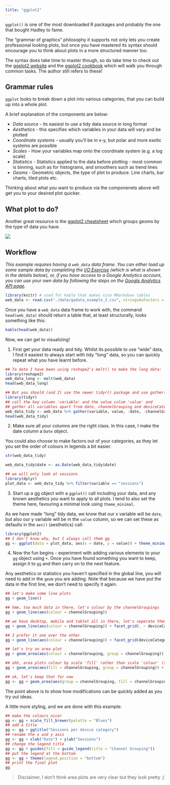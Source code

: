```yaml
---
title: "ggplot2"
---
```


`ggplot()` is one of the most downloaded R packages and probably the one that bought Hadley to fame.  

The "grammar of graphics" philosophy it supports not only lets you create professional looking plots, but once you have mastered its syntax should encourage you to think about plots in a more structured manner too.

The syntax does take time to master though, so do take time to check out the [ggplot2 website](http://docs.ggplot2.org/current/) and the [ggplot2 cookbook](http://www.cookbook-r.com/Graphs/) which will walk you through common tasks.  The author still refers to these!

## Grammar rules

`ggplot` looks to break down a plot into various categories, that you can build up into a whole plot.

A brief explanation of the components are below:

* *Data source* - its easiest to use a tidy data source in long format
* *Aesthetics* - this specifies which variables in your data will vary and be plotted
* *Coordinate systems* - usually you'll be in x-y, but polar and more exotic systems are possible
* *Scales* - How your variables map onto the coordinate system (e.g. a log scale)
* *Statistics* - Statistics applied to the data before plotting - most common is binning, such as for histograms, and smoothers such as trend lines
* *Geoms* - Geometric objects, the type of plot to produce.  Line charts, bar charts, tiled plots etc.

Thinking about what you want to produce via the componenets above will get you to your desired plot quicker. 

## What plot to do?

Another great resource is the [ggplot2 cheatsheet](https://www.rstudio.com/wp-content/uploads/2015/03/ggplot2-cheatsheet.pdf) which groups geoms by the type of data you have.  

![](images/ggplot2_geoms.png)

## Workflow

_This example requires having a `web_data` data frame. You can either load up some sample data by completing the [I/O Exercise](exercise2-io.html) (which is what is shown in the details below), or, if you have access to a Google Analytics account, you can use your own data by following the steps on the [Google Analytics API page](api-google-analytics.html)._

```r
library(knitr) # used for kable that makes nice RMarkdown tables
web_data <- read.csv("./data/gadata_example_2.csv", stringsAsFactors = FALSE)
```

Once you have a `web_data` data frame to work with, the command `head(web_data)` should return a table that, at least structurally, looks something like this:

```r
kable(head(web_data))
```

Now, we can get to visualizing!

1. First get your data ready and tidy.  Whilst its possible to use "wide" data, I find it easiest to always start with tidy "long" data, so you can quickly repeat what you have learnt before.

```r
## To date I have been using reshape2's melt() to make the long data:
library(reshape2)
web_data_long <- melt(web_data)
head(web_data_long)

## But you should (and I) use the newer tidyr() package and use gather() instead:
library(tidyr)
## call the key column 'variable' and the value colum 'value' and 
## gather all variables apart from date, channelGrouping and deviceCategory
web_data_tidy <- web_data %>% gather(variable, value, -date, -channelGrouping, -deviceCategory)
head(web_data_tidy)
```

2. Make sure all your columns are the right class.  In this case, I make the date column a `Date` object.

You could also choose to make factors out of your categories, as they let you set the order of colours in legends a bit easier. 

```r
str(web_data_tidy)

web_data_tidy$date <- as.Date(web_data_tidy$date)

## we will only look at sessions
library(dplyr)
plot_data <- web_data_tidy %>% filter(variable == "sessions")

```

3. Start up a gg object with a `ggplot()` call including your data, and any known aesthetics you want to apply to all plots.  I tend to also set the theme here, favouring a minimal look using `theme_minimal`.

As we have made "long" tidy data, we know that our x variable will be `date`, but also our y variable will be in the `value` column, so we can set these as defaults in the `aes()` (aesthetics) call:

```r
library(ggplot2)
## I don't know why, but I always call them gg
gg <- ggplot(data = plot_data, aes(x = date, y = value)) + theme_minimal()
```

4. Now the fun begins - experiment with adding various elements to your `gg` object using `+`.  Once you have found something you want to keep, assign it to `gg` and then carry on to the next feature.

Any aesthetics or statistics you haven't specified in the global line, you will need to add in the `geom` you are adding.  Note that because we have put the data in the first line, we don't need to specify it again.

```r
## let's make some line plots
gg + geom_line()

## hmm, too much data in there, let's colour by the channelGroupings
gg + geom_line(aes(colour = channelGrouping))

## we have desktop, mobile and tablet all in there, let's seperate them out with facet
gg + geom_line(aes(colour = channelGrouping)) + facet_grid(. ~ deviceCategory)

## I prefer it one over the other
gg + geom_line(aes(colour = channelGrouping)) + facet_grid(deviceCategory ~ .)

## let's try an area plot
gg + geom_area(aes(colour = channelGrouping, group = channelGrouping)) + facet_grid(deviceCategory ~ .)

## ahh, area plots colour by scale 'fill' rather than scale 'colour' (see ?geom_area)
gg + geom_area(aes(fill = channelGrouping, group = channelGrouping)) + facet_grid(deviceCategory ~ .)

## ok, let's keep that for now
gg <- gg + geom_area(aes(group = channelGrouping, fill = channelGrouping)) + facet_grid(deviceCategory ~ .)
```

The point above is to show how modifications can be quickly added as you try out ideas.

A little more styling, and we are done with this example:

```r
## make the colours nicer
gg <- gg + scale_fill_brewer(palette = "Blues")
## add a title
gg <- gg + ggtitle("Sessions per device category")
## rename the x and y axis
gg <- gg + xlab("Date") + ylab("Sessions")
## change the legend title
gg <- gg + guides(fill = guide_legend(title = "Channel Grouping"))
## put the legend at the bottom
gg <- gg + theme(legend.position = "bottom")
## print the final plot
gg
```

> Disclaimer, I don't think area plots are very clear but they look pretty ;)
